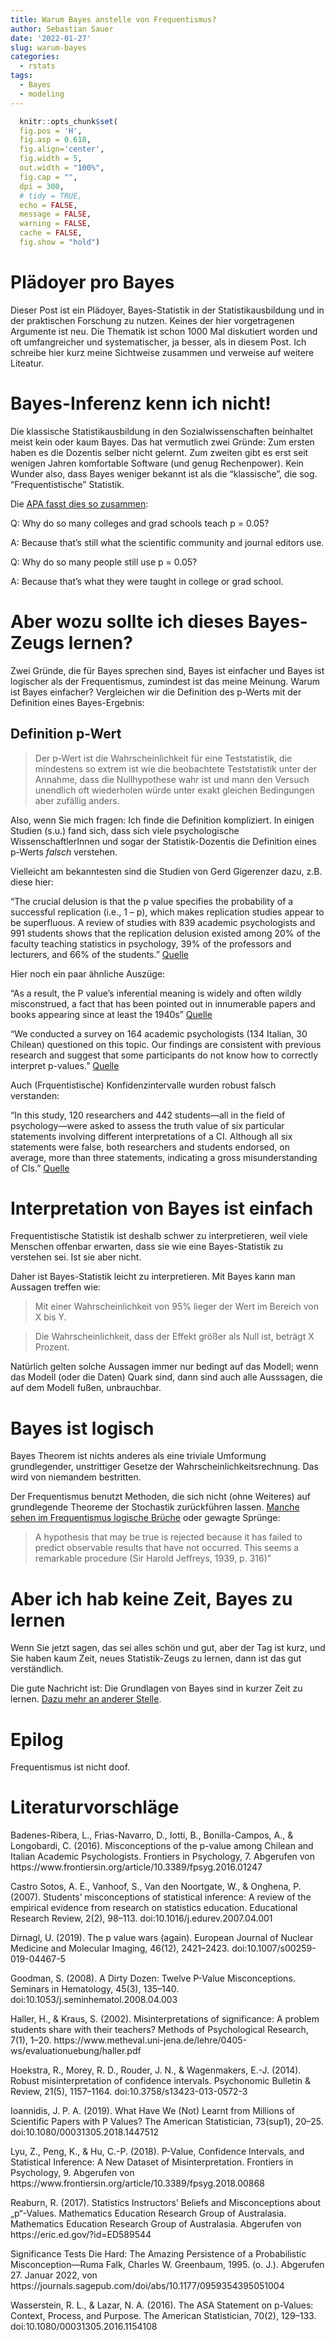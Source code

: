 ```yaml
---
title: Warum Bayes anstelle von Frequentismus?
author: Sebastian Sauer
date: '2022-01-27'
slug: warum-bayes
categories:
  - rstats
tags:
  - Bayes
  - modeling
---
```



```r
  knitr::opts_chunk$set(
  fig.pos = 'H',
  fig.asp = 0.618,
  fig.align='center',
  fig.width = 5,
  out.width = "100%",
  fig.cap = "", 
  dpi = 300,
  # tidy = TRUE,
  echo = FALSE,
  message = FALSE,
  warning = FALSE,
  cache = FALSE,
  fig.show = "hold")
```



# Plädoyer pro Bayes

Dieser Post ist ein Plädoyer, Bayes-Statistik in der Statistikausbildung und in der praktischen Forschung zu nutzen.
Keines der hier vorgetragenen Argumente ist neu.
Die Thematik ist schon 1000 Mal diskutiert worden und oft umfangreicher und systematischer,
ja besser, als in diesem Post.
Ich schreibe hier kurz meine Sichtweise zusammen und verweise auf weitere Liteatur.



# Bayes-Inferenz kenn ich nicht!

Die klassische Statistikausbildung in den Sozialwissenschaften beinhaltet meist kein oder kaum Bayes.
Das hat vermutlich zwei Gründe: Zum ersten haben es die Dozentis selber nicht gelernt. 
Zum zweiten gibt es erst seit wenigen Jahren komfortable Software (und genug Rechenpower).
Kein Wunder also, dass Bayes weniger bekannt ist als die "klassische",
die sog. "Frequentistische" Statistik.


Die [APA fasst dies so zusammen](https://www.tandfonline.com/doi/full/10.1080/00031305.2016.1154108):

Q: Why do so many colleges and grad schools teach p = 0.05?

A: Because that's still what the scientific community and journal editors use.

Q: Why do so many people still use p = 0.05?

A: Because that's what they were taught in college or grad school.




# Aber wozu sollte ich dieses Bayes-Zeugs lernen?

Zwei Gründe, die für Bayes sprechen sind, Bayes ist einfacher und Bayes ist logischer als der Frequentismus,
zumindest ist das meine Meinung.
Warum ist Bayes einfacher? Vergleichen wir die Definition des p-Werts mit der Definition eines Bayes-Ergebnis:


## Definition p-Wert

>    Der p-Wert ist die Wahrscheinlichkeit für eine Teststatistik, die mindestens so extrem ist wie die beobachtete Teststatistik unter der Annahme, dass die Nullhypothese wahr ist und mann den Versuch unendlich oft wiederholen würde unter exakt gleichen Bedingungen aber zufällig anders.


Also, wenn Sie mich fragen: Ich finde die Definition kompliziert. 
In einigen Studien (s.u.) fand sich, dass sich viele psychologische WissenschaftlerInnen und sogar der Statistik-Dozentis die Definition eines p-Werts *falsch* verstehen.

Vielleicht am bekanntesten sind die Studien von Gerd Gigerenzer dazu, z.B. diese hier:


"The crucial delusion is that the p value specifies the probability of a successful replication (i.e., 1 – p), which makes replication studies appear to be superfluous. A review of studies with 839 academic psychologists and 991 students shows that the replication delusion existed among 20% of the faculty teaching statistics in psychology, 39% of the professors and lecturers, and 66% of the students." [Quelle](https://journals.sagepub.com/doi/full/10.1177/2515245918771329)

Hier noch ein paar ähnliche Auszüge:

"As a result, the P value's inferential meaning is widely and often wildly misconstrued, a fact that has been pointed out in innumerable papers and books appearing since at least the 1940s" [Quelle](https://www.sciencedirect.com/science/article/abs/pii/S0037196308000620)


"We conducted a survey on 164 academic psychologists (134 Italian, 30 Chilean) questioned on this topic. Our findings are consistent with previous research and suggest that some participants do not know how to correctly interpret p-values." [Quelle](https://www.frontiersin.org/articles/10.3389/fpsyg.2016.01247/full)


Auch (Frquentistische) Konfidenzintervalle wurden robust falsch verstanden:


"In this study, 120 researchers and 442 students—all in the field of psychology—were asked to assess the truth value of six particular statements involving different interpretations of a CI. Although all six statements were false, both researchers and students endorsed, on average, more than three statements, indicating a gross misunderstanding of CIs." [Quelle](https://link.springer.com/article/10.3758/s13423-013-0572-3)




# Interpretation von Bayes ist einfach


Frequentistische Statistik ist deshalb schwer zu interpretieren,
weil viele Menschen offenbar erwarten, dass sie wie eine Bayes-Statistik zu verstehen sei.
Ist sie aber nicht.

Daher ist Bayes-Statistik leicht zu interpretieren.
Mit Bayes kann man Aussagen treffen wie:

>   Mit einer Wahrscheinlichkeit von 95% lieger der Wert im Bereich von X bis Y.

>   Die Wahrscheinlichkeit, dass der Effekt größer als Null ist, beträgt X Prozent.


Natürlich gelten solche Aussagen immer nur bedingt auf das Modell;
wenn das Modell (oder die Daten) Quark sind, 
dann sind auch alle Ausssagen, die auf dem Modell fußen, unbrauchbar.




# Bayes ist logisch

Bayes Theorem ist nichts anderes als eine triviale Umformung grundlegender,
unstrittiger Gesetze der Wahrscheinlichkeitsrechnung.
Das wird von niemandem bestritten.

Der Frequentismus benutzt Methoden, die sich nicht (ohne Weiteres) auf grundlegende
Theoreme der Stochastik zurückführen lassen.
[Manche sehen im Frequentismus logische Brüche](https://journals.sagepub.com/doi/abs/10.1177/0959354395051004) oder  gewagte Sprünge:

>    A hypothesis that may be true is rejected because it has failed to predict observable results that have not occurred. This seems a remarkable procedure (Sir Harold Jeffreys, 1939, p. 316)”



# Aber ich hab keine Zeit, Bayes zu lernen

Wenn Sie jetzt sagen, das sei alles schön und gut, aber der Tag ist kurz,
und Sie haben kaum Zeit, neues Statistik-Zeugs zu lernen,
dann ist das gut verständlich.

Die gute Nachricht ist: Die Grundlagen von Bayes sind in kurzer Zeit zu lernen.
[Dazu mehr an anderer Stelle](https://data-se.netlify.app/2022/01/27/bayes-in-f%C3%BCnf-minuten/).




# Epilog

Frequentismus ist nicht doof.



# Literaturvorschläge

Badenes-Ribera, L., Frias-Navarro, D., Iotti, B., Bonilla-Campos, A., & Longobardi, C. (2016). Misconceptions of the p-value among Chilean and Italian Academic Psychologists. Frontiers in Psychology, 7. Abgerufen von https://www.frontiersin.org/article/10.3389/fpsyg.2016.01247

Castro Sotos, A. E., Vanhoof, S., Van den Noortgate, W., & Onghena, P. (2007). Students’ misconceptions of statistical inference: A review of the empirical evidence from research on statistics education. Educational Research Review, 2(2), 98–113. doi:10.1016/j.edurev.2007.04.001

Dirnagl, U. (2019). The p value wars (again). European Journal of Nuclear Medicine and Molecular Imaging, 46(12), 2421–2423. doi:10.1007/s00259-019-04467-5

Goodman, S. (2008). A Dirty Dozen: Twelve P-Value Misconceptions. Seminars in Hematology, 45(3), 135–140. doi:10.1053/j.seminhematol.2008.04.003

Haller, H., & Kraus, S. (2002). Misinterpretations of significance: A problem students share with their teachers? Methods of Psychological Research, 7(1), 1–20. https://www.metheval.uni-jena.de/lehre/0405-ws/evaluationuebung/haller.pdf

Hoekstra, R., Morey, R. D., Rouder, J. N., & Wagenmakers, E.-J. (2014). Robust misinterpretation of confidence intervals. Psychonomic Bulletin & Review, 21(5), 1157–1164. doi:10.3758/s13423-013-0572-3

Ioannidis, J. P. A. (2019). What Have We (Not) Learnt from Millions of Scientific Papers with P Values? The American Statistician, 73(sup1), 20–25. doi:10.1080/00031305.2018.1447512

Lyu, Z., Peng, K., & Hu, C.-P. (2018). P-Value, Confidence Intervals, and Statistical Inference: A New Dataset of Misinterpretation. Frontiers in Psychology, 9. Abgerufen von https://www.frontiersin.org/article/10.3389/fpsyg.2018.00868

Reaburn, R. (2017). Statistics Instructors’ Beliefs and Misconceptions about „p“-Values. Mathematics Education Research Group of Australasia. Mathematics Education Research Group of Australasia. Abgerufen von https://eric.ed.gov/?id=ED589544

Significance Tests Die Hard: The Amazing Persistence of a Probabilistic Misconception—Ruma Falk, Charles W. Greenbaum, 1995. (o. J.). Abgerufen 27. Januar 2022, von https://journals.sagepub.com/doi/abs/10.1177/0959354395051004

Wasserstein, R. L., & Lazar, N. A. (2016). The ASA Statement on p-Values: Context, Process, and Purpose. The American Statistician, 70(2), 129–133. doi:10.1080/00031305.2016.1154108










